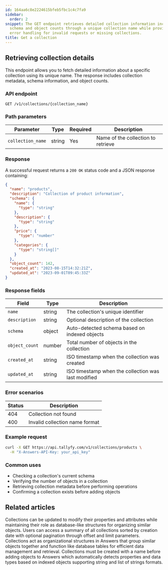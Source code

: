 ```yaml
---
id: 164aa6c8e2224615bfeb5fbc1c4c7fa9
sidebar:
  order: 2
snippet: The GET endpoint retrieves detailed collection information including metadata
  schema and object counts through a unique collection name while providing appropriate
  error handling for invalid requests or missing collections.
title: Get a collection
---
```


## Retrieving collection details

This endpoint allows you to fetch detailed information about a specific collection using its unique name. The response includes collection metadata, schema information, and object counts.

### API endpoint

```
GET /v1/collections/{collection_name}
```

### Path parameters

| Parameter | Type | Required | Description |
|-----------|------|----------|-------------|
| `collection_name` | string | Yes | Name of the collection to retrieve |

### Response

A successful request returns a `200 OK` status code and a JSON response containing:

```json
{
  "name": "products",
  "description": "Collection of product information",
  "schema": {
    "name": {
      "type": "string"
    },
    "description": {
      "type": "string"
    },
    "price": {
      "type": "number"
    },
    "categories": {
      "type": "string[]"
    }
  },
  "object_count": 142,
  "created_at": "2023-08-15T14:32:21Z",
  "updated_at": "2023-09-01T09:45:33Z"
}
```

### Response fields

| Field | Type | Description |
|-------|------|-------------|
| `name` | string | The collection's unique identifier |
| `description` | string | Optional description of the collection |
| `schema` | object | Auto-detected schema based on indexed objects |
| `object_count` | number | Total number of objects in the collection |
| `created_at` | string | ISO timestamp when the collection was created |
| `updated_at` | string | ISO timestamp when the collection was last modified |

### Error scenarios

| Status | Description |
|--------|-------------|
| 404 | Collection not found |
| 400 | Invalid collection name format |

### Example request

```bash
curl -X GET https://api.tallyfy.com/v1/collections/products \
  -H "X-Answers-API-Key: your_api_key"
```

### Common uses

- Checking a collection's current schema
- Verifying the number of objects in a collection
- Retrieving collection metadata before performing operations
- Confirming a collection exists before adding objects


## Related articles
<CardGrid>
<LinkTitleCard header="<b>Collections > Update a collection</b>" href="/products/answers/collections/update-collection/" > Collections can be updated to modify their properties and attributes while maintaining their role as database-like structures for organizing similar objects. </LinkTitleCard>
<LinkTitleCard header="<b>Collections > Get all collections</b>" href="/products/answers/collections/get-all-collections/" > Users can access a summary of all collections sorted by creation date with optional pagination through offset and limit parameters. </LinkTitleCard>
<LinkTitleCard header="<b>Answers > Collections</b>" href="/products/answers/collections/" > Collections act as organizational structures in Answers that group similar objects together and function like database tables for efficient data management and retrieval. </LinkTitleCard>
<LinkTitleCard header="<b>Collections > Create a collection</b>" href="/products/answers/collections/create-collection/" > Collections must be created with a name before adding objects to Answers which automatically detects properties and data types based on indexed objects supporting string and list of strings formats. </LinkTitleCard>
</CardGrid>